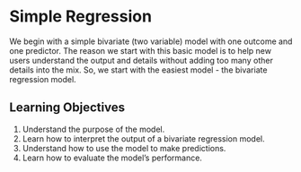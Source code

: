 # Simple Regression

We begin with a simple bivariate (two variable) model with one outcome and one predictor.  The reason we start with this basic model is to help new users understand the output and details without adding too many other details into the mix.  So, we start with the easiest model - the bivariate regression model.

## Learning Objectives

1. Understand the purpose of the model.
2. Learn how to interpret the output of a bivariate regression model.
3. Understand how to use the model to make predictions.
4. Learn how to evaluate the model's performance.


